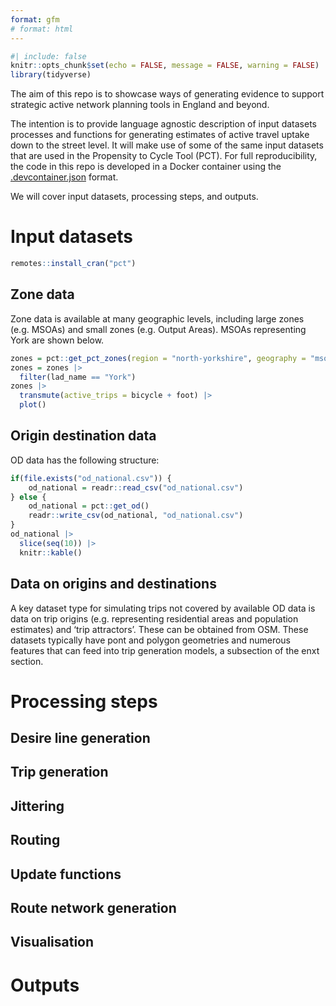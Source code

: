 ```yaml
---
format: gfm
# format: html
---
```


```r
#| include: false
knitr::opts_chunk$set(echo = FALSE, message = FALSE, warning = FALSE)
library(tidyverse)
```

The aim of this repo is to showcase ways of generating evidence to support strategic active network planning tools in England and beyond.

The intention is to provide language agnostic description of input datasets processes and functions for generating estimates of active travel uptake down to the street level.
It will make use of some of the same input datasets that are used in the Propensity to Cycle Tool (PCT).
For full reproducibility, the code in this repo is developed in a Docker container using the [.devcontainer.json](https://containers.dev/implementors/json_reference/) format.

We will cover input datasets, processing steps, and outputs.

# Input datasets

```r
remotes::install_cran("pct")
```

## Zone data

Zone data is available at many geographic levels, including large zones (e.g. MSOAs) and small zones (e.g. Output Areas).
MSOAs representing York are shown below.

```r
zones = pct::get_pct_zones(region = "north-yorkshire", geography = "msoa")
zones = zones |>
  filter(lad_name == "York")
zones |>
  transmute(active_trips = bicycle + foot) |>
  plot()
```

## Origin destination data

OD data has the following structure:

```r
if(file.exists("od_national.csv")) {
    od_national = readr::read_csv("od_national.csv")
} else {
    od_national = pct::get_od()
    readr::write_csv(od_national, "od_national.csv")
}
od_national |>
  slice(seq(10)) |>
  knitr::kable()
```

## Data on origins and destinations

A key dataset type for simulating trips not covered by available OD data is data on trip origins (e.g. representing residential areas and population estimates) and 'trip attractors'.
These can be obtained from OSM.
These datasets typically have pont and polygon geometries and numerous features that can feed into trip generation models, a subsection of the enxt section.

# Processing steps

## Desire line generation

## Trip generation

## Jittering

## Routing

## Update functions

## Route network generation

## Visualisation

# Outputs

